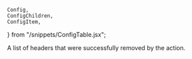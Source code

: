 
	Config,
	ConfigChildren,
	ConfigItem,
} from "/snippets/ConfigTable.jsx";

<Config>
	<ConfigItem
		title="actions.ngrok.remove_headers.headers_removed"
		type="array of strings"
	>
		<p>A list of headers that were successfully removed by the action.</p>
	</ConfigItem>
</Config>

